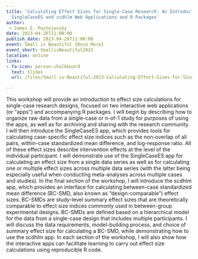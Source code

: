 ```yaml
---
title: 'Calculating Effect Sizes for Single-Case Research: An Introduction to the
  SingleCaseES and scdhlm Web Applications and R Packages'
author: 
 - James E. Pustejovsky
date: 2023-04-26T11:00:00
publish_date: 2023-04-26T11:00:00
event: Small is Beautiful {Once More}
event_short: SmallisBeautiful2023
location: online
links:
- fa-icon: person-chalkboard
  text: Slides
  url: /files/Small-is-Beautiful-2023-Calculating-Effect-Sizes-for-Single-Case-Research.pdf

---
```



This workshop will provide an introduction to effect size calculations for single-case research designs, focused on two interactive web applications (or “apps”) and accompanying R packages. I will begin by describing how to organize raw data from a single-case or n-of-1 study for purposes of using the apps, as well as for archiving and sharing with the research community. I will then introduce the SingleCaseES app, which provides tools for calculating case-specific effect size indices such as the non-overlap of all pairs, within-case standardized mean difference, and log-response ratio. All of these effect sizes describe intervention effects at the level of the individual participant. I will demonstrate use of the SingleCaseES app for calculating an effect size from a single data series as well as for calculating one or multiple effect sizes across multiple data series (with the latter being especially useful when conducting meta-analyses across multiple cases and studies). In the final section of the workshop, I will introduce the scdhlm app, which provides an interface for calculating between-case standardized mean difference (BC-SMD, also known as “design-comparable”) effect sizes. BC-SMDs are study-level summary effect sizes that are theoretically comparable to effect size indices commonly used in between-group experimental designs. BC-SMDs are defined based on a hierarchical model for the data from a single-case design that includes multiple participants. I will discuss the data requirements, model-building process, and choice of summary effect size for calculating a BC-SMD, while demonstrating how to use the scdhlm app. In each section of the workshop, I will also show how the interactive apps can facilitate learning to carry out effect size calculations using reproducible R code.

